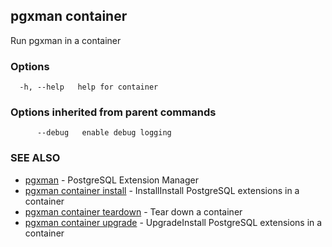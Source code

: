## pgxman container

Run pgxman in a container

### Options

```
  -h, --help   help for container
```

### Options inherited from parent commands

```
      --debug   enable debug logging
```

### SEE ALSO

* [pgxman](pgxman.md)	 - PostgreSQL Extension Manager
* [pgxman container install](pgxman_container_install.md)	 - InstallInstall PostgreSQL extensions in a container
* [pgxman container teardown](pgxman_container_teardown.md)	 - Tear down a container
* [pgxman container upgrade](pgxman_container_upgrade.md)	 - UpgradeInstall PostgreSQL extensions in a container

